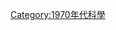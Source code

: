 {{依分類劃分的年份
|m=1
|c=9
|d=7
|y=1
|cat=科學
|sortkey=科學
|in=
| parent = 20世纪各年科学
}}
{{Commonscat|1971 in science}}
[[Category:1970年代科學|Category:1970年代科學]]